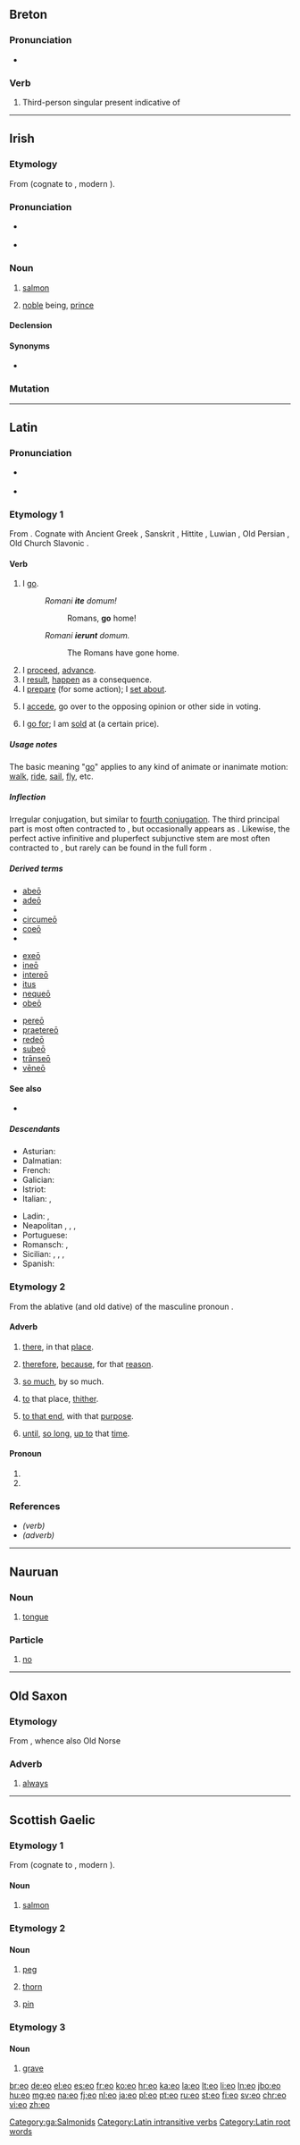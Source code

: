 {{also|EO|Eo|eó|eo-|e/o|E&O|.e'o}}
==Breton==

===Pronunciation===
* {{IPA|lang=br|/êw/}}

===Verb===
{{head|br|verb form}}

# Third-person singular present indicative of {{l|br|bezañ}}

----

==Irish==

===Etymology===
From {{etyl|sga|ga}} {{m|sga|eó}} (cognate to {{etyl|wlm|-}} {{m|wlm|ehawc}}, modern {{etyl|cy|-}} {{m|cy|eog}}).

===Pronunciation===
* {{a|Munster|Connacht}} {{IPA|/oː/|lang=ga}}
* {{a|Ulster}} {{IPA|/ɔː/|lang=ga}}

===Noun===
{{ga-noun|g=m|iach|iaich}}

# {{lb|ga|literary}} [[salmon]]
# {{lb|ga|figuratively}} [[noble]] being, [[prince]]

====Declension====
{{ga-decl-m-V|eo|iach|iaich|iach|decl=5}}

====Synonyms====
* {{sense|salmon}} {{l|ga|bradán}}

===Mutation===
{{ga mut vowel}}

[[Category:ga:Salmonids]]

----

==Latin==

===Pronunciation===
* {{a|Classical}} {{IPA|/ˈe.oː/|lang=la}}
* {{audio|la-cls-eo.ogg|Audio (Classical)|lang=la}}

===Etymology 1===
{{PIE root|la|h₁ey}}
From {{etyl|ine-pro|la}} {{m|ine-pro|*h₁ey-}}. Cognate with Ancient Greek {{term|εἶμι|lang=grc||I go}}, Sanskrit {{term|sc=Deva|एति|tr=éti||goes|lang=sa}}, Hittite {{term|sc=Xsux|tr=iyatta|𒄿𒄿𒀀𒋫𒋫||goes|lang=hit}}, Luwian {{m|xlu|𒄿𒄿||goes|tr=iti}}, Old Persian {{term|sc=Xpeo|tr=aitiy|𐎠𐎡𐎫𐎡𐎹||goes|lang=peo}}, Old Church Slavonic {{term|sc=Cyrl|ити|tr=iti|lang=cu}}.

====Verb====
{{la-verb|eō|īre|iī|itum|conj=irreg}}

# I [[go]].
#: ''Romani '''ite''' domum!''
#:: Romans, '''go''' home!
#: ''Romani '''ierunt''' domum.''
#:: The Romans have gone home.
# I [[proceed]], [[advance]].
# I [[result]], [[happen]] as a consequence.
# I [[prepare]] (for some action); I [[set about]].
# {{context|legal|lang=la}} I [[accede]], go over to the opposing opinion or other side in voting.
# {{context|business|lang=la}} I [[go for]]; I am [[sold]] at (a certain price).

=====Usage notes=====
The basic meaning "[[go]]" applies to any kind of animate or inanimate motion: [[walk]], [[ride]], [[sail]], [[fly]], etc.

=====Inflection=====
Irregular conjugation, but similar to [[Appendix:Latin fourth conjugation|fourth conjugation]]. The third principal part is most often contracted to {{m|la|iī}}, but occasionally appears as {{m|la|īvī}}. Likewise, the perfect active infinitive and pluperfect subjunctive stem are most often contracted to {{term|isse|lang=la}}, but rarely can be found in the full form {{term|iisse|lang=la}}.
{{la-conj-irreg|type=pass-impers|eo}}

=====Derived terms=====
{{top3}}
* [[abeo|abeō]]
* [[adeo|adeō]]
* {{l|la|ambeō}}
* [[circumeo|circumeō]]
* [[coeo|coeō]]
* {{l|la|deeō}}
{{mid3}}
* [[exeo|exeō]]
* [[ineo|ineō]]
* [[intereo|intereō]]
* [[itus]]
* [[nequeo|nequeō]]
* [[obeo|obeō]]
{{mid3}}
* [[pereo|pereō]]
* [[praetereo|praetereō]]
* [[redeo|redeō]]
* [[subeo|subeō]]
* [[transeo|trānseō]]
* [[veneo|vēneō]]
{{bottom}}

====See also====
* {{l|la|vādō}}

=====Descendants=====
{{top2}}
* Asturian: {{l|ast|dir}} {{qualifier|in part}}
* Dalmatian: {{l|dlm|zer}}
* French: {{l|fr|aller}} {{qualifier|in part: future tense only, form "ir-"}}
* Galician: {{l|gl|ir}} {{qualifier|in part}}
* Istriot: {{l|ist|zì}}
* Italian: {{l|it|gire}}, {{l|it|ire}}
{{mid2}}
* Ladin: {{l|lld|jì}}, {{l|lld|jir}} {{qualifier|in part}}
* Neapolitan {{l|nap|ji}}, {{l|nap|jì}}, {{l|nap|ghì}}, {{l|nap|i}}
* Portuguese: {{l|pt|ir}} {{qualifier|in part}}
* Romansch: {{l|rm|ir}}, {{l|rm|eir}} {{qualifier|in part}}
* Sicilian: {{l|scn|iri}}, {{l|scn|jiri}}, {{l|scn|giri}}, {{l|scn|ghiri}}
* Spanish: {{l|es|ir}} {{qualifier|in part}}
{{bottom}}

===Etymology 2===
From the ablative (and old dative) of the masculine pronoun {{term|is||he, it|lang=la}}.

====Adverb====
{{la-adv|eō||-}}

# {{context|with abl. or loc.|lang=la}} [[there]], in that [[place]].
# {{context|with ablative|lang=la}} [[therefore]], [[because]], for that [[reason]].
# {{context|with [[quo#Latin|quo]], of quantity|lang=la}} [[so much]], by so much.
# {{context|with dative, of motion|lang=la}} [[to]] that place, [[thither]].
# {{context|with dative, of tendency|lang=la}} [[to that end]], with that [[purpose]].
# {{context|with dative, of time|lang=la}} [[until]], [[so long]], [[up to]] that [[time]].

====Pronoun====
{{head|la|pronoun form|head=eō}}

# {{form of|ablative masculine singular|lang=la|is}}
# {{form of|ablative neuter singular|lang=la|is}}

===References===
* ''(verb)'' {{R:L&S|eo|eo1}}
* ''(adverb)'' {{R:L&S|eo|eo2}}

[[Category:Latin intransitive verbs]]
[[Category:Latin root words]]

----

==Nauruan==

===Noun===
{{head|na|noun}}
# [[tongue]]

===Particle===
{{head|na|particle}}
# [[no]]

----

==Old Saxon==

===Etymology===
From {{inh|osx|gem-pro|*aiwaz}}, whence also Old Norse {{term|ei|lang=non}}

===Adverb===
{{head|osx|adverb}}

# [[always]]

----

==Scottish Gaelic==

===Etymology 1===
From {{etyl|sga|gd}} {{term|eó|lang=sga}} (cognate to {{etyl|wlm|-}} {{term|ehawc|lang=wlm}}, modern {{etyl|cy|-}} {{term|eog|lang=cy}}).

====Noun====
{{gd-noun|g=m}}

# {{context|obsolete|lang=gd}} [[salmon]]

===Etymology 2===
{{rfe|lang=gd}}

====Noun====
{{gd-noun|g=m}}

# {{context|obsolete|dialectal|lang=gd}} [[peg]]
# {{context|obsolete|dialectal|lang=gd}} [[thorn]]
# {{context|obsolete|dialectal|lang=gd}} [[pin]]

===Etymology 3===
{{rfe|lang=gd}}

====Noun====
{{gd-noun|g=m}}

# {{context|obsolete|dialectal|lang=gd}} [[grave]]

[[br:eo]]
[[de:eo]]
[[el:eo]]
[[es:eo]]
[[fr:eo]]
[[ko:eo]]
[[hr:eo]]
[[ka:eo]]
[[la:eo]]
[[lt:eo]]
[[li:eo]]
[[ln:eo]]
[[jbo:eo]]
[[hu:eo]]
[[mg:eo]]
[[na:eo]]
[[fj:eo]]
[[nl:eo]]
[[ja:eo]]
[[pl:eo]]
[[pt:eo]]
[[ru:eo]]
[[st:eo]]
[[fi:eo]]
[[sv:eo]]
[[chr:eo]]
[[vi:eo]]
[[zh:eo]]